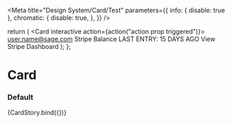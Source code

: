 

<Meta
  title="Design System/Card/Test"
  parameters={{
    info: { disable: true },
    chromatic: {
      disable: true,
    },
  }}
/>

  return (
    <Card interactive action={action("action prop triggered")}>
      <CardRow>
        <CardColumn align="left">
          <Heading title="Stripe - [account name]" divider={false} />
          <Typography variant="h5">user.name@sage.com</Typography>
        </CardColumn>
        <CardColumn align="right">
          <Icon type="image" />
        </CardColumn>
      </CardRow>
      <CardRow>
        <CardColumn>
          <Typography variant="h5" weight="bold">
            Stripe Balance
          </Typography>
          <Heading title="£ 0.00" divider={false} />
          <Typography fontSize="12px">LAST ENTRY: 15 DAYS AGO</Typography>
        </CardColumn>
      </CardRow>
      <CardFooter>
        <CardColumn>
          <Link icon="link" href="https://carbon.sage.com/">
            View Stripe Dashboard
          </Link>
        </CardColumn>
      </CardFooter>
    </Card>
  );
};

# Card

### Default

<Preview>
  <Story name="default">{CardStory.bind({})}</Story>
</Preview>
